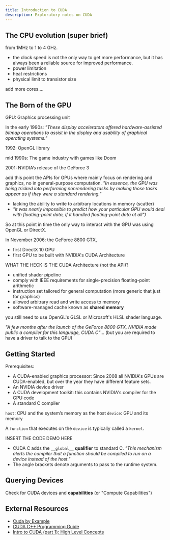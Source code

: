 ```yaml
---
title: Introduction to CUDA
description: Exploratory notes on CUDA
---
```


## The CPU evolution (super brief)

from 1MHz to 1 to 4 GHz.
- the clock speed is not the only way to get more performance, but it has always been a reliable source for improved performance.
- power limitation
- heat restrictions
- physical limit to transistor size

add more cores....

## The Born of the GPU

GPU: Graphics processing unit

In the early 1990s: *"These display accelerators offered hardware-assisted bitmap operations to assist in the display and usability of graphical operating systems."*

1992: OpenGL library

mid 1990s: The game industry with games like Doom

2001: NVIDIA’s release of the GeForce 3

add this point the APIs for GPUs where mainly focus on rendering and graphics, no in general-purpose computation. *"In essence, the GPU was being tricked into performing nonrendering tasks by making those tasks appear as if they were a standard rendering."*
- lacking the ability to write to arbitrary locations in memory (scatter)
- *"it was nearly impossible to predict how your particular GPU would deal with floating-point data, if it handled floating-point data at all")*

So at this point in time the only way to interact with the GPU was using OpenGL or DirectX.

In November 2006: the GeForce 8800 GTX, 
- first DirectX 10 GPU
- first GPU to be built with NVIDIA's CUDA Architecture

WHAT THE HECK IS THE CUDA Architecture (not the API)?
- unified shader pipeline
- comply with IEEE requirements for single-precision floating-point arithmetic
- instruction set tailored for general computation (more generic that just for graphics)
- allowed arbitrary read and write access to memory
- software-managed cache known as **shared memory**

you still need to use OpenGL's GLSL or Microsoft's HLSL shader language.

*"A few months after the launch of the GeForce 8800 GTX, NVIDIA made public a compiler for this language, CUDA C"*... (but you are required to have a driver to talk to the GPU)

## Getting Started

Prerequisites:
- A CUDA-enabled graphics processor: Since 2008 all NVIDIA's GPUs are CUDA-enabled, but over the year they have different feature sets.
- An NVIDIA device driver
- A CUDA development toolkit: this contains NVIDIA's compiler for the GPU code
- A standard C compiler

`host`: CPU and the system’s memory as the host
`device`: GPU and its memory

A `function` that executes on the `device` is typically called a `kernel`.

INSERT THE CODE DEMO HERE

- CUDA C adds the `__global__` **qualifier** to standard C. *"This mechanism alerts the compiler that a function should be compiled to run on a device instead of the host."*
- The angle brackets denote arguments to pass to the runtime system.

## Querying Devices

Check for CUDA devices and **capabilities** (or "Compute Capabilities")

<Definition
    term="Compute Capabilities"
    definition="Set of specifications and features of a compute device depend on."
    source="CUDA C Programming Guide"
    url="https://docs.nvidia.com/cuda/cuda-c-programming-guide/index.html#compute-capabilities"
/>

## External Resources

- [Cuda by Example](https://developer.nvidia.com/cuda-example)
- [CUDA C++ Programming Guide](https://docs.nvidia.com/cuda/cuda-c-programming-guide/)
- [Intro to CUDA (part 1): High Level Concepts](https://www.youtube.com/watch?v=4APkMJdiudU)
